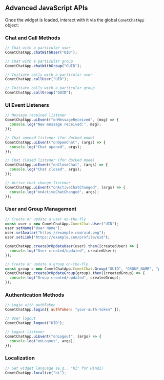 ## Advanced JavaScript APIs

Once the widget is loaded, interact with it via the global `CometChatApp` object:

### Chat and Call Methods

```js
// Chat with a particular user
CometChatApp.chatWithUser("UID");

// Chat with a particular group
CometChatApp.chatWithGroup("GUID");

// Initiate calls with a particular user
CometChatApp.callUser("UID");

// Initiate calls with a particular group
CometChatApp.callGroup("GUID");
```

### UI Event Listeners

```js
// Message received listener
CometChatApp.uiEvent("onMessageReceived", (msg) => {
  console.log("New message received:", msg);
});

// Chat opened listener (for docked mode)
CometChatApp.uiEvent("onOpenChat", (args) => {
  console.log("Chat opened", args);
});

// Chat closed listener (for docked mode)
CometChatApp.uiEvent("onCloseChat", (args) => {
  console.log("Chat closed", args);
});

// Active chat change listener
CometChatApp.uiEvent("onActiveChatChanged", (args) => {
  console.log("onActiveChatChanged", args);
});
```

### User and Group Management

```js
// Create or update a user on-the-fly
const user = new CometChatApp.CometChat.User("UID");
user.setName("User Name");
user.setAvatar("https://example.com/uid.png");
user.setLink("https://example.com/profile/uid");

CometChatApp.createOrUpdateUser(user).then((createdUser) => {
  console.log("User created/updated", createdUser);
});

// Create or update a group on-the-fly
const group = new CometChatApp.CometChat.Group("GUID", "GROUP_NAME", "public");
CometChatApp.createOrUpdateGroup(group).then((createdGroup) => {
  console.log("Group created/updated", createdGroup);
});
```

### Authentication Methods

```js
// Login with authToken
CometChatApp.login({ authToken: "your-auth-token" });

// User logout
CometChatApp.logout("UID");

// Logout listener
CometChatApp.uiEvent("onLogout", (args) => {
  console.log("onLogout", args);
});
```

### Localization

```js
// Set widget language (e.g., "hi" for Hindi)
CometChatApp.localize("hi");
```
